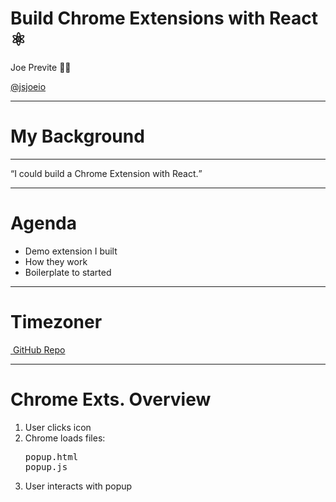 

<Head>
  <link rel="shortcut icon" href="favicon.ico" />
  <title>Chrome Exts. with React</title>
</Head>

# Build Chrome Extensions with React <br/> ⚛️

<div style={{ margin: '100px 0'}}>
  <p style={{ margin: '0' }}>Joe Previte 👋🏼</p>
  <a href='https://twitter.com/jsjoeio' target="_blank" alt='@jsjoeio Twitter'><p style={{ margin: '0' }}>@jsjoeio</p></a>
</div>
<Footer />

---

# My Background

<FlexBox>
  <Item title="freeCodeCamp alumni" src="https://res.cloudinary.com/dobfxs62e/image/upload/v1538444596/step-up-portfolio-gatsbyjs/fcc-green.jpg" link="https://www.freecodecamp.org/" alt="freecodecamp logo"/>
  <Item title="Front End Engineer" src="https://res.cloudinary.com/dobfxs62e/image/upload/v1538444673/step-up-portfolio-gatsbyjs/das-crosshair.png" link="https://digitalairstrike.com/"alt="digital air strike logo"/>
  <Item title="egghead instructor" src="https://res.cloudinary.com/dobfxs62e/image/upload/v1538444152/step-up-portfolio-gatsbyjs/egghead-logo.png" link="https://egghead.io/instructors/joe-previte" alt="egghead logo"/>
</FlexBox>

---

<Appear>
  <q style={{ fontSize: '56px', marginTop: '100px', fontStyle: 'italic'}}>I could build a Chrome Extension with React.</q>
</Appear>

---

# Agenda

- Demo extension I built
- How they work
- Boilerplate to started

---

# Timezoner

<div style={{display: 'flex', flexDirection: 'column', textAlign: 'center'}}>
  <a href='https://chrome.google.com/webstore/detail/timezoner/kfnfgcafkeoflpapeniggnnkcaijgbgk' alt='timezoner on chrome web store'>
    <img style={{width: '300px', height: 'auto'}}src='https://res.cloudinary.com/dobfxs62e/image/upload/v1543700911/timezoner-demo2_tjzpnd.gif'/>
  </a>
  <a style={{fontSize: '16px', marginBottom: '25px'}} href='https://github.com/jsjoeio/timezoner-extension' alt='timezoner github repo'>GitHub Repo</a>
</div>

---

# Chrome Exts. Overview

<TwoColumn>
  <div>
    <ol>
      <li>User clicks icon</li>
      <li>Chrome loads files: <pre>popup.html<br/>popup.js</pre></li>
      <li>User interacts with popup</li>
    </ol>
  </div>
  <a href='https://developer.chrome.com/extensions/overview' alt='timezoner on chrome web store'>
    <img style={{width: '300px', height: 'auto'}}src='https://developer.chrome.com/static/images/overview/contentscriptarc.png'/>
  </a>
</TwoColumn>